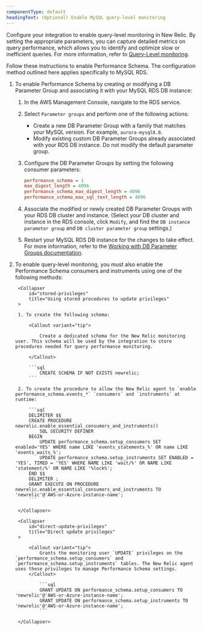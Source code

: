 ```yaml
---
componentType: default
headingText: (Optional) Enable MySQL query-level monitoring 
---
```


Configure your integration to enable query-level monitoring in New Relic. By setting the appropriate parameters, you can capture detailed metrics on query performance, which allows you to identify and optimize slow or inefficient queries. For more information, refer to [Query-Level monitoring](/docs/infrastructure/infrastructure-data/query-level-monitoring).

Follow these instructions to enable Performance Schema. The configuration method outlined here applies specifically to MySQL RDS.

1. To enable Performance Schema by creating or modifying a DB Parameter Group and associating it with your MySQL RDS DB instance:

    1. In the AWS Management Console, navigate to the RDS service.

    2. Select `Parameter groups` and perform one of the following actions:

        * Create a new DB Parameter Group with a family that matches your MySQL version. For example, `aurora-mysql8.0`.
        * Modify existing custom DB Parameter Groups already associated with your RDS DB instance. Do not modify the default parameter group.
    
    3. Configure the DB Parameter Groups by setting the following consumer parameters:

        ```ini
        performance_schema = 1
        max_digest_length = 4096
        performance_schema_max_digest_length = 4096
        performance_schema_max_sql_text_length = 4096
        ```

    4. Associate the modified or newly created DB Parameter Groups with your RDS DB cluster and instance. (Select your DB cluster and instance in the RDS console, click `Modify`, and find the `DB instance parameter group` and `DB cluster parameter group` settings.)

    5. Restart your MySQL RDS DB instance for the changes to take effect. For more information, refer to the [Working with DB Parameter Groups documentation](https://docs.aws.amazon.com/AmazonRDS/latest/UserGuide/USER_WorkingWithParamGroups.html).

2. To enable query-level monitoring, you must also enable the Performance Schema consumers and instruments using one of the following methods:

    <CollapserGroup>

        <Collapser
            id="stored-privileges"
            title="Using stored procedures to update privileges"
        >

        1. To create the following schema:

            <Callout variant="tip">

                Create a dedicated schema for the New Relic monitoring user. This schema will be used by the integration to store procedures needed for query performance monitoring.

            </Callout>

            ```sql
                CREATE SCHEMA IF NOT EXISTS newrelic;
            ```
        
        2. To create the procedure to allow the New Relic agent to `enable performance_schema.events_*` `consumers` and `instruments` at runtime:

            ```sql
            DELIMITER $$
            CREATE PROCEDURE newrelic.enable_essential_consumers_and_instruments()
                SQL SECURITY DEFINER
            BEGIN
                UPDATE performance_schema.setup_consumers SET enabled='YES' WHERE name LIKE 'events_statements_%' OR name LIKE 'events_waits_%';
                UPDATE performance_schema.setup_instruments SET ENABLED = 'YES', TIMED = 'YES' WHERE NAME LIKE 'wait/%' OR NAME LIKE 'statement/%' OR NAME LIKE '%lock%';
            END $$
            DELIMITER ;
            GRANT EXECUTE ON PROCEDURE newrelic.enable_essential_consumers_and_instruments TO 'newrelic'@'AWS-or-Azure-instance-name';
            ```

        </Collapser>

        <Collapser
            id="direct-update-privileges"
            title="Direct update privileges"
        >

            <Callout variant="tip">
                Grants the monitoring user `UPDATE` privileges on the `performance_schema.setup_consumers` and `performance_schema.setup_instruments` tables. The New Relic agent uses these privileges to manage Performance Schema settings.
            </Callout>

                ```sql
                GRANT UPDATE ON performance_schema.setup_consumers TO 'newrelic'@'AWS-or-Azure-instance-name';              
                GRANT UPDATE ON performance_schema.setup_instruments TO 'newrelic'@'AWS-or-Azure-instance-name';
                ```

        </Collapser>

    </CollapserGroup>

